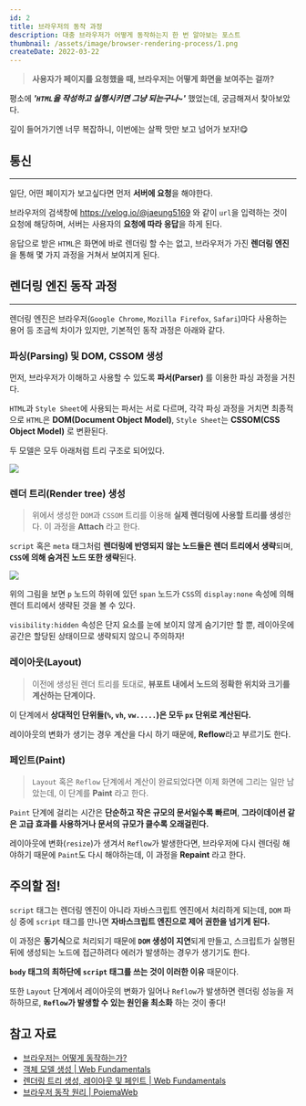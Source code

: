 ```yaml
---
id: 2
title: 브라우저의 동작 과정
description: 대충 브라우저가 어떻게 동작하는지 한 번 알아보는 포스트
thumbnail: /assets/image/browser-rendering-process/1.png
createDate: 2022-03-22
---
```


> **사용자가 페이지를 요청했을 때, 브라우저는 어떻게 화면을 보여주는 걸까?**

평소에 **_'`HTML`을 작성하고 실행시키면 그냥 되는구나~'_** 했었는데, 궁금해져서 찾아보았다.

깊이 들어가기엔 너무 복잡하니, 이번에는 살짝 맛만 보고 넘어가 보자!😋

## 통신

---

일단, 어떤 페이지가 보고싶다면 먼저 **서버에 요청**을 해야한다.

브라우저의 검색창에 https://velog.io/@jaeung5169 와 같이 `url`을 입력하는 것이 요청에 해당하며, 서버는 사용자의 **요청에 따라 응답**을 하게 된다.

응답으로 받은 `HTML`은 화면에 바로 렌더링 할 수는 없고, 브라우저가 가진 **렌더링 엔진**을 통해 몇 가지 과정을 거쳐서 보여지게 된다.

## 렌더링 엔진 동작 과정

---

렌더링 엔진은 브라우저(`Google Chrome`, `Mozilla Firefox`, `Safari`)마다 사용하는 용어 등 조금씩 차이가 있지만, 기본적인 동작 과정은 아래와 같다.

### 파싱(Parsing) 및 DOM, CSSOM 생성

먼저, 브라우저가 이해하고 사용할 수 있도록 **파서(Parser)** 를 이용한 파싱 과정을 거친다.

`HTML`과 `Style Sheet`에 사용되는 파서는 서로 다르며, 각각 파싱 과정을 거치면 최종적으로
`HTML`은 **DOM(Document Object Model)**, `Style Sheet`는 **CSSOM(CSS Object Model)** 로 변환된다.

두 모델은 모두 아래처럼 트리 구조로 되어있다.

![](/assets/image/browser-rendering-process/1.png)

### 렌더 트리(Render tree) 생성

> 위에서 생성한 `DOM`과 `CSSOM` 트리를 이용해 **실제 렌더링에 사용할 트리를 생성**한다. 이 과정을 **Attach** 라고 한다.

`script` 혹은 `meta` 태그처럼 **렌더링에 반영되지 않는 노드들은 렌더 트리에서 생략**되며, **`CSS`에 의해 숨겨진 노드 또한 생략**된다.

![](/assets/image/browser-rendering-process/2.png)

위의 그림을 보면 `p` 노드의 하위에 있던 `span` 노드가 `CSS`의 `display:none` 속성에 의해 렌더 트리에서 생략된 것을 볼 수 있다.

`visibility:hidden` 속성은 단지 요소를 눈에 보이지 않게 숨기기만 할 뿐, 레이아웃에 공간은 할당된 상태이므로 생략되지 않으니 주의하자!

### 레이아웃(Layout)

> 이전에 생성된 렌더 트리를 토대로, **뷰포트 내에서 노드의 정확한 위치와 크기를 계산하는 단계이다.**

이 단계에서 **상대적인 단위들(`%`, `vh`, `vw.....`)은 모두 `px` 단위로 계산된다.**

레이아웃의 변화가 생기는 경우 계산을 다시 하기 때문에, **Reflow**라고 부르기도 한다.

### 페인트(Paint)

> `Layout` 혹은 `Reflow` 단계에서 계산이 완료되었다면 이제 화면에 그리는 일만 남았는데, 이 단계를 **Paint** 라고 한다.

`Paint` 단계에 걸리는 시간은 **단순하고 작은 규모의 문서일수록 빠르며**, **그라이데이션 같은 고급 효과를 사용하거나 문서의 규모가 클수록 오래걸린다.**

레이아웃에 변화(`resize`)가 생겨서 `Reflow`가 발생한다면, 브라우저에 다시 렌더링 해야하기 때문에 `Paint`도 다시 해야하는데, 이 과정을 **Repaint** 라고 한다.

## 주의할 점!

`script` 태그는 렌더링 엔진이 아니라 자바스크립트 엔진에서 처리하게 되는데, `DOM` 파싱 중에 `script` 태그를 만나면 **자바스크립트 엔진으로 제어 권한을 넘기게 된다.**

이 과정은 **동기식**으로 처리되기 때문에 **`DOM` 생성이 지연**되게 만들고, 스크립트가 실행된 뒤에 생성되는 노드에 접근하려다 에러가 발생하는 경우가 생기기도 한다.

**`body` 태그의 최하단에 `script` 태그를 쓰는 것이 이러한 이유** 때문이다.

또한 `Layout` 단계에서 레이아웃의 변화가 일어나 `Reflow`가 발생하면 렌더링 성능을 저하하므로, **`Reflow`가 발생할 수 있는 원인을 최소화** 하는 것이 좋다!

## 참고 자료

- [브라우저는 어떻게 동작하는가?](https://d2.naver.com/helloworld/59361)
- [객체 모델 생성 | Web Fundamentals](https://developers.google.com/web/fundamentals/performance/critical-rendering-path/constructing-the-object-model?hl=ko)
- [렌더링 트리 생성, 레이아웃 및 페인트 | Web Fundamentals](https://developers.google.com/web/fundamentals/performance/critical-rendering-path/render-tree-construction)
- [브라우저 동작 원리 | PoiemaWeb](https://poiemaweb.com/js-browser)
